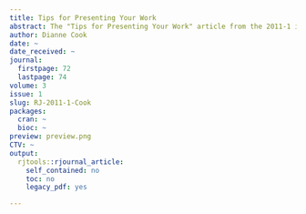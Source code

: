 ```yaml
---
title: Tips for Presenting Your Work
abstract: The "Tips for Presenting Your Work" article from the 2011-1 issue.
author: Dianne Cook
date: ~
date_received: ~
journal:
  firstpage: 72
  lastpage: 74
volume: 3
issue: 1
slug: RJ-2011-1-Cook
packages:
  cran: ~
  bioc: ~
preview: preview.png
CTV: ~
output:
  rjtools::rjournal_article:
    self_contained: no
    toc: no
    legacy_pdf: yes

---
```

